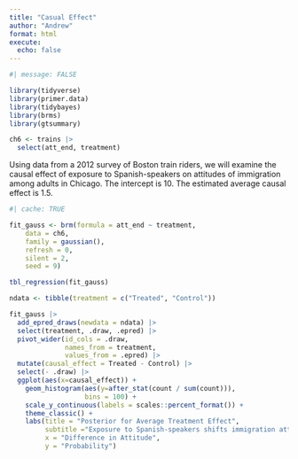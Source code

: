 ```yaml
---
title: "Casual Effect"
author: "Andrew"
format: html
execute: 
  echo: false
---
```


```r
#| message: FALSE

library(tidyverse)
library(primer.data)
library(tidybayes)
library(brms)
library(gtsummary)

```

```r
ch6 <- trains |>
  select(att_end, treatment)
```

Using data from a 2012 survey of Boston train riders, we will examine the causal effect of exposure to Spanish-speakers on attitudes of immigration among adults in Chicago.  The intercept is 10.  The estimated average causal effect is 1.5.


```r
#| cache: TRUE

fit_gauss <- brm(formula = att_end ~ treatment,
    data = ch6,
    family = gaussian(),
    refresh = 0,
    silent = 2,
    seed = 9)

```

```r
tbl_regression(fit_gauss)
```

```r
ndata <- tibble(treatment = c("Treated", "Control"))

```

```r
fit_gauss |>
  add_epred_draws(newdata = ndata) |>
  select(treatment, .draw, .epred) |>
  pivot_wider(id_cols = .draw,
              names_from = treatment,
              values_from = .epred) |>
  mutate(causal_effect = Treated - Control) |>
  select(- .draw) |>
  ggplot(aes(x=causal_effect)) +
    geom_histogram(aes(y=after_stat(count / sum(count))),
                   bins = 100) +
    scale_y_continuous(labels = scales::percent_format()) +
    theme_classic() +
    labs(title = "Posterior for Average Treatment Effect",
         subtitle ="Exposure to Spanish-speakers shifts immigration attitudes rightward",
         x = "Difference in Attitude",
         y = "Probability")
```

